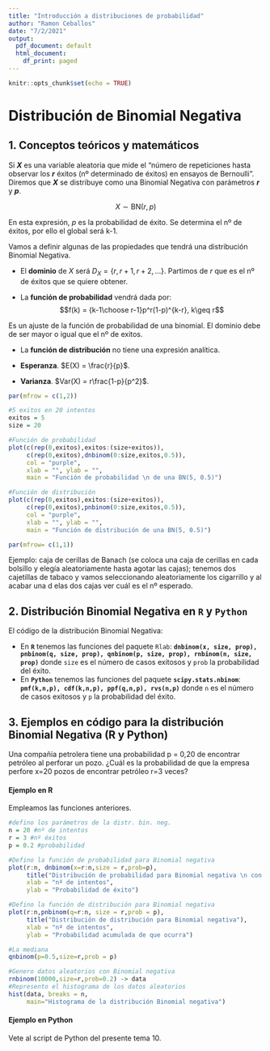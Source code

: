 ```yaml
---
title: "Introducción a distribuciones de probabilidad"
author: "Ramon Ceballos"
date: "7/2/2021"
output:
  pdf_document: default
  html_document:
    df_print: paged
---
```


```r
knitr::opts_chunk$set(echo = TRUE)
```

# **Distribución de Binomial Negativa**

## 1. Conceptos teóricos y matemáticos

Si **$X$** es una variable aleatoria que mide el "número de repeticiones hasta observar los **$r$** éxitos (nº determinado de éxitos) en ensayos de Bernoulli". Diremos que **$X$** se distribuye como una Binomial Negativa con parámetros **$r$** y **$p$**.

$$X\sim\text{BN}(r,p)$$ 

En esta expresión, $p$ es la probabilidad de éxito. Se determina el nº de éxitos, por ello el global será k-1. 

Vamos a definir algunas de las propiedades que tendrá una distribución
Binomial Negativa.

- El **dominio** de $X$ será $D_X = \{r, r+1, r+2,\dots\}$. Partimos de $r$ que es el nº de éxitos que se quiere obtener.

- La **función de probabilidad** vendrá dada por: $$f(k) = {k-1\choose r-1}p^r(1-p)^{k-r}, k\geq r$$

Es un ajuste de la función de probabilidad de una binomial. El dominio debe de ser mayor o igual que el nº de exitos.
 
- La **función de distribución** no tiene una expresión analítica. 

- **Esperanza**. $E(X) = \frac{r}{p}$.

- **Varianza**. $Var(X) = r\frac{1-p}{p^2}$.


```r
par(mfrow = c(1,2))

#5 exitos en 20 intentos
exitos = 5
size = 20

#Función de probabilidad
plot(c(rep(0,exitos),exitos:(size+exitos)),
     c(rep(0,exitos),dnbinom(0:size,exitos,0.5)),
     col = "purple", 
     xlab = "", ylab = "", 
     main = "Función de probabilidad \n de una BN(5, 0.5)")

#Función de distribución
plot(c(rep(0,exitos),exitos:(size+exitos)), 
     c(rep(0,exitos),pnbinom(0:size,exitos,0.5)),
     col = "purple", 
     xlab = "", ylab = "", 
     main = "Función de distribución de una BN(5, 0.5)")

par(mfrow= c(1,1))
```

Ejemplo: caja de cerillas de Banach (se coloca una caja de cerillas en cada bolsillo y elegía aleatoriamente hasta agotar las cajas); tenemos dos cajetillas de tabaco y vamos seleccionando aleatoriamente los cigarrillo y al acabar una d elas dos cajas ver cuál es el nº esperado.

## 2. Distribución Binomial Negativa en `R` y `Python`

El código de la distribución Binomial Negativa:

- En **`R`** tenemos las funciones del paquete `Rlab`: **`dnbinom(x, size, prop), pnbinom(q, size, prop), qnbinom(p, size, prop), rnbinom(n, size, prop)`** donde `size` es el número de casos exitosos y `prob` la probabilidad del éxito.
- En **`Python`** tenemos las funciones del paquete **`scipy.stats.nbinom`**: **`pmf(k,n,p), cdf(k,n,p), ppf(q,n,p), rvs(n,p)`** donde `n` es el número de casos exitosos y `p` la probabilidad del éxito.


## 3. Ejemplos en código para la distribución Binomial Negativa (R y Python)

Una compañía petrolera tiene una probabilidad p = 0,20 de encontrar petróleo al perforar un pozo. ¿Cuál es la probabilidad de que la empresa perfore x=20 pozos de encontrar petróleo r=3 veces?

#### **Ejemplo en R**

Empleamos las funciones anteriores.

```r

#defino los parámetros de la distr. bin. neg.
n = 20 #nº de intentos
r = 3 #nº éxitos
p = 0.2 #probabilidad

#Defino la función de probabilidad para Binomial negativa
plot(r:n, dnbinom(x=r:n,size = r,prob=p),
     title("Distribución de probabilidad para Binomial negativa \n con 3 éxitos en 20 intentos y prob. de 0.2"),
     xlab = "nº de intentos",
     ylab = "Probabilidad de éxito")

#Defino la función de distribución para Binomial negativa
plot(r:n,pnbinom(q=r:n, size = r,prob = p),
     title("Distribución de distribución para Binomial negativa"),
     xlab = "nº de intentos",
     ylab = "Probabilidad acumulada de que ocurra")

#La mediana
qnbinom(p=0.5,size=r,prob = p)

#Genero datos aleatorios con Binomial negativa
rnbinom(10000,size=r,prob=0.2) -> data
#Represento el histograma de los datos aleatorios
hist(data, breaks = n,
     main="Histograma de la distribución Binomial negativa")
```

#### **Ejemplo en Python**

Vete al script de Python del presente tema 10.

